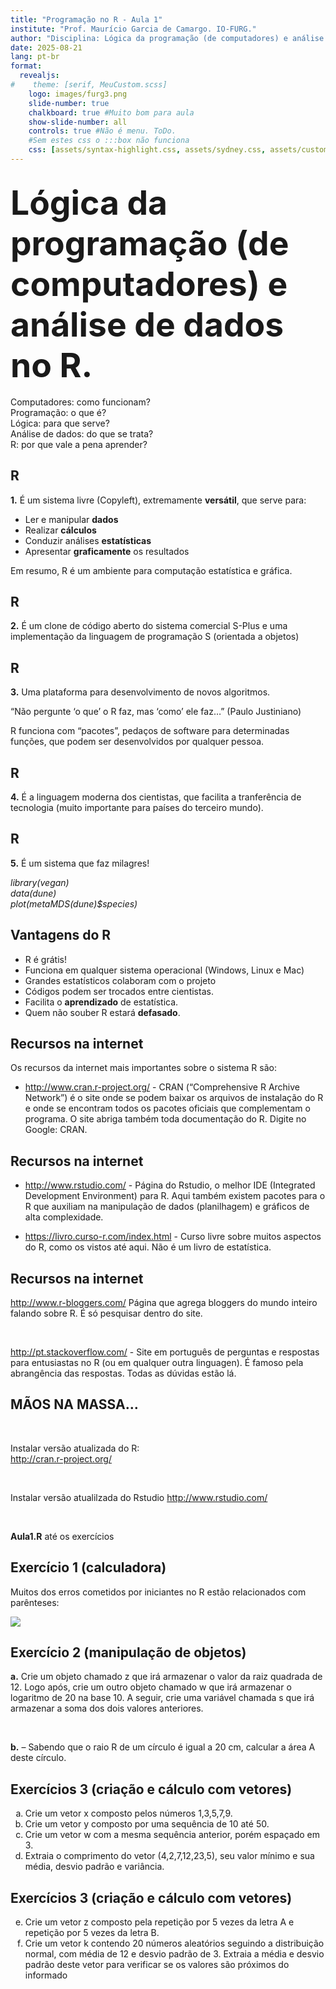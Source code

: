 ```yaml
---
title: "Programação no R - Aula 1"
institute: "Prof. Maurício Garcia de Camargo. IO-FURG."
author: "Disciplina: Lógica da programação (de computadores) e análise de dados no R"
date: 2025-08-21
lang: pt-br
format: 
  revealjs:
#    theme: [serif, MeuCustom.scss]
    logo: images/furg3.png
    slide-number: true
    chalkboard: true #Muito bom para aula
    show-slide-number: all
    controls: true #Não é menu. ToDo.
    #Sem estes css o :::box não funciona
    css: [assets/syntax-highlight.css, assets/sydney.css, assets/custom.css, assets/sydney-fonts.css]
---
```


## <span style="font-size:40pt">Lógica da programação (de computadores) e análise de dados no R.</span>


Computadores: como funcionam?  
Programação: o que é?  
Lógica: para que serve?  
Análise de dados: do que se trata?  
R: por que vale a pena aprender?  

<!--
::: callout-note
Para entender a importância do **metamerismo**, temos que saber o que é um organismo **celomado**.
:::
-->

## R

**1.** É um sistema livre (Copyleft), extremamente **versátil**, que serve para:  

-   Ler e manipular **dados**
-   Realizar **cálculos**  
-   Conduzir análises **estatísticas**  
-   Apresentar **graficamente** os resultados  

Em resumo, R é um ambiente para computação estatística e gráfica.

## R

**2.** É um clone de código aberto do sistema comercial S-Plus e uma implementação da linguagem de programação S (orientada a objetos)

## R

**3.** Uma plataforma para desenvolvimento de novos algoritmos.  

 “Não pergunte ‘o que’ o R faz, mas 'como' ele faz...” (Paulo Justiniano)  
 
R funciona com "pacotes", pedaços de software para determinadas funções, que podem ser desenvolvidos por qualquer pessoa.

## R

**4.** É a linguagem moderna dos cientistas, que facilita a tranferência de tecnologia (muito importante para países do terceiro mundo).

## R

**5.** É um sistema que faz milagres!

*library(vegan)  
data(dune)  
plot(metaMDS(dune)$species)  *

## Vantagens do R

-   R é grátis!  
-    Funciona em qualquer sistema operacional (Windows, Linux e Mac)  
-   Grandes estatísticos colaboram com o projeto
-   Códigos podem ser trocados entre cientistas.
-   Facilita o **aprendizado** de estatística.
-   Quem não souber R estará **defasado**.

## Recursos na internet

Os recursos da internet mais importantes sobre o sistema R são:

-   [http://www.cran.r-project.org/]() - CRAN (“Comprehensive R Archive Network”) é o site onde se podem baixar os arquivos de instalação do R e onde se encontram todos os pacotes oficiais que complementam o programa. O site abriga também toda documentação do R. Digite no Google: CRAN.

## Recursos na internet

-   [http://www.rstudio.com/]()	- Página do Rstudio, o melhor IDE (Integrated Development Environment) para R. Aqui também existem pacotes para o R que auxiliam na manipulação de dados (planilhagem) e gráficos de alta complexidade.

-   [https://livro.curso-r.com/index.html]() - Curso livre sobre muitos aspectos do R, como os vistos até aqui. Não é um livro de estatística.

## Recursos na internet

[http://www.r-bloggers.com/]() Página que agrega bloggers do mundo inteiro falando sobre R. É só pesquisar dentro do site. 

<br>

[http://pt.stackoverflow.com/]() - Site em português de perguntas e respostas para entusiastas no R (ou em qualquer outra linguagen). É famoso pela abrangência das respostas. Todas as dúvidas estão lá.

## MÃOS NA MASSA...
<br>

Instalar versão atualizada do R:  
[http://cran.r-project.org/]()

<br>

Instalar versão atualilzada do Rstudio
[http://www.rstudio.com/]()

<br>

**Aula1.R** até os exercícios

## Exercício 1 (calculadora)

Muitos dos erros cometidos por iniciantes no R estão relacionados com parênteses:

![](images/exerc1.png)

## Exercício 2 (manipulação de objetos)

**a.**  Crie um objeto chamado z que irá armazenar o valor da raiz quadrada de 12. Logo após, crie um outro objeto chamado w que irá armazenar o logaritmo de 20 na base 10. A seguir, crie uma variável chamada s que irá armazenar a soma dos dois valores anteriores.

<br>

**b.** – Sabendo que o raio R de um círculo é igual a 20 cm, calcular a área A deste círculo. 

## Exercícios 3 (criação e cálculo com vetores)

a. Crie um vetor x composto pelos números 1,3,5,7,9.
b. Crie um vetor y composto por uma sequência de 10 até 50.
c. Crie um vetor w com a mesma sequência anterior, porém espaçado em 3.
d. Extraia o comprimento do vetor (4,2,7,12,23,5), seu valor mínimo e sua média, desvio padrão e variância.

## Exercícios 3 (criação e cálculo com vetores)

e. Crie um vetor z composto pela repetição por 5 vezes da letra A e repetição por 5 vezes da letra B.
f. Crie um vetor k contendo 20 números aleatórios seguindo a distribuição normal, com média de 12 e desvio padrão de 3. Extraia a média e desvio padrão deste vetor para verificar se os valores são próximos do informado
